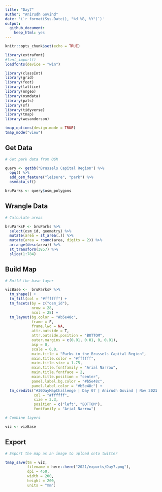 ```yaml
---
title: "Day7"
author: "Anirudh Govind"
date: '(`r format(Sys.Date(), "%d %B, %Y")`)'
output:
  github_document:
    keep_html: yes
---
```


```r
knitr::opts_chunk$set(echo = TRUE)

library(extrafont)
#font_import()
loadfonts(device = "win")

library(classInt)
library(grid)
library(foot)
library(lattice)
library(nngeo)
library(osmdata)
library(pals)
library(sf)
library(tidyverse)
library(tmap)
library(wesanderson)

tmap_options(design.mode = TRUE)
tmap_mode("view")
```

## Get Data

```r
# Get park data from OSM

query <- getbb("Brussels Capital Region") %>%
  opq() %>%
  add_osm_feature("leisure", "park") %>%
  osmdata_sf()

bruParks <- query$osm_polygons

```

## Wrangle Data

```r
# Calculate areas

bruParksF <- bruParks %>% 
  select(osm_id, geometry) %>% 
  mutate(area = st_area(.)) %>% 
  mutate(area = round(area, digits = 2)) %>% 
  arrange(desc(area)) %>% 
  st_transform(3857) %>% 
  slice(1:784)

```

## Build Map

```r
# Build the base layer

vizBase <-  bruParksF %>% 
  tm_shape() +
  tm_fill(col = "#ffffff") +
  tm_facets(by = c("osm_id"),
            nrow = 28,
            ncol = 28) +
  tm_layout(bg.color = "#b5e48c",
            frame = F,
            frame.lwd = NA,
            attr.outside = T,
            attr.outside.position = "BOTTOM",
            outer.margins = c(0.01, 0.01, 0, 0.01),
            asp = 0,
            scale = 0.8,
            main.title = "Parks in the Brussels Capital Region",
            main.title.color = "#ffffff",
            main.title.size = 1.75,
            main.title.fontfamily = "Arial Narrow",
            main.title.fontface = 2,
            main.title.position = "center",
            panel.label.bg.color = "#b5e48c",
            panel.label.color = "#b5e48c") + 
  tm_credits("#30DayMapChallenge | Day 07 | Anirudh Govind | Nov 2021 | Map data © OpenStreetMap contributors and available from https://www.openstreetmap.org",
             col = "#ffffff",
             size = 3.3,
             position = c("left", "BOTTOM"),
             fontfamily = "Arial Narrow")
```

```r
# Combine layers

viz <- vizBase
```

## Export

```r
# Export the map as an image to upload onto twitter

tmap_save(tm = viz,
          filename = here::here("2021/exports/Day7.png"),
          dpi = 450,
          width = 200,
          height = 200,
          units = "mm")

```
